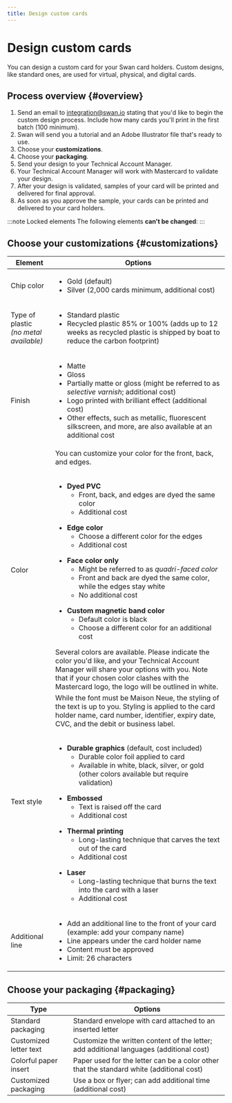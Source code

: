 ```yaml
---
title: Design custom cards
---
```


# Design custom cards

You can design a custom card for your Swan card holders.
Custom designs, like standard ones, are used for virtual, physical, and digital cards.


<CustomCardDesign />

## Process overview {#overview}

1. Send an email to integration@swan.io stating that you'd like to begin the custom design process. Include how many cards you'll print in the first batch (100 minimum).
1. Swan will send you a tutorial and an Adobe Illustrator file that's ready to use.
1. Choose your **customizations**.
1. Choose your **packaging**.
1. Send your design to your Technical Account Manager.
1. Your Technical Account Manager will work with Mastercard to validate your design.
1. After your design is validated, samples of your card will be printed and delivered for final approval.
1. As soon as you approve the sample, your cards can be printed and delivered to your card holders.


:::note Locked elements
The following elements **can't be changed**:
<CustomCardLockedElements />
:::

## Choose your customizations {#customizations}

| Element | Options |
| --- | --- |
| Chip color | <ul><li>Gold (default)</li><li>Silver (2,000 cards minimum, additional cost)</li></ul> |
| Type of plastic<br/>*(no metal available)* | <ul><li>Standard plastic</li><li>Recycled plastic 85% or 100% (adds up to 12 weeks as recycled plastic is shipped by boat to reduce the carbon footprint)</li></ul> |
| Finish | <ul><li>Matte</li><li>Gloss</li><li>Partially matte or gloss (might be referred to as *selective varnish*; additional cost)</li><li>Logo printed with brilliant effect (additional cost)</li><li>Other effects, such as metallic, fluorescent silkscreen, and more, are also available at an additional cost</li></ul> |
| Color | You can customize your color for the front, back, and edges.<br/><br/><ul><li>**Dyed PVC**<ul><li>Front, back, and edges are dyed the same color </li><li>Additional cost</li></ul></li></ul><ul><li>**Edge color**<ul><li>Choose a different color for the edges</li><li>Additional cost</li></ul></li></ul><ul><li>**Face color only**<ul><li>Might be referred to as *quadri-faced color*</li><li>Front and back are dyed the same color, while the edges stay white</li><li>No additional cost</li></ul></li></ul><ul><li>**Custom magnetic band color**<ul><li>Default color is black</li><li>Choose a different color for an additional cost</li></ul></li></ul>Several colors are available. Please indicate the color you'd like, and your Technical Account Manager will share your options with you. Note that if your chosen color clashes with the Mastercard logo, the logo will be outlined in white. |
| Text style | While the font must be Maison Neue, the styling of the text is up to you. Styling is applied to the card holder name, card number, identifier, expiry date, CVC, and the debit or business label.<br/><br/><ul><li>**Durable graphics** (default, cost included)<ul><li>Durable color foil applied to card</li><li>Available in white, black, silver, or gold (other colors available but require validation)</li></ul></li></ul><ul><li>**Embossed**<ul><li>Text is raised off the card</li><li>Additional cost</li></ul></li></ul><ul><li>**Thermal printing**<ul><li>Long-lasting technique that carves the text out of the card</li><li>Additional cost</li></ul></li></ul><ul><li>**Laser**<ul><li>Long-lasting technique that burns the text into the card with a laser</li><li>Additional cost</li></ul></li></ul> |
| Additional line | <ul><li>Add an additional line to the front of your card (example: add your company name)</li><li>Line appears under the card holder name</li><li>Content must be approved</li><li>Limit: 26 characters</li></ul> |

## Choose your packaging {#packaging}

| Type | Options |
| --- | --- |
| Standard packaging | Standard envelope with card attached to an inserted letter |
| Customized letter text | Customize the written content of the letter; add additional languages (additional cost) |
| Colorful paper insert | Paper used for the letter can be a color other that the standard white (additional cost) |
| Customized packaging | Use a box or flyer; can add additional time (additional cost) |
